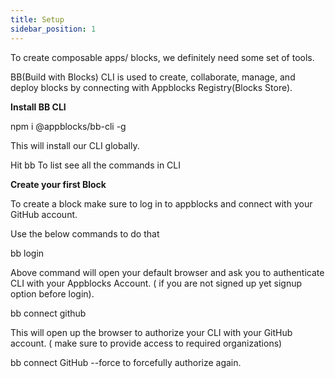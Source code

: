 ```yaml
---
title: Setup
sidebar_position: 1
---
```


To create composable apps/ blocks, we definitely need some set of tools.

BB(Build with Blocks) CLI is used to create, collaborate, manage, and deploy blocks by connecting with Appblocks Registry(Blocks Store).

**Install BB CLI**

npm i @appblocks/bb-cli -g

This will install our CLI globally.

Hit bb To list see all the commands in CLI

**Create your first Block**

To create a block make sure to log in to appblocks and connect with your GitHub account.

Use the below commands to do that

bb login

Above command will open your default browser and ask you to authenticate CLI with your Appblocks Account. ( if you are not signed up yet signup option before login).

bb connect github

This will open up the browser to authorize your CLI with your GitHub account. ( make sure to provide access to required organizations)

bb connect GitHub --force to forcefully authorize again.
